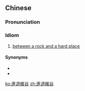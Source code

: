 {{also|进退维谷}}
==Chinese==
{{zh-forms|s=进退维谷|type=211}}

===Pronunciation===
{{zh-pron
|m=jìntuì wéi gǔ
|cat=id
}}

===Idiom===
{{zh-idiom}}

# [[between a rock and a hard place]]

====Synonyms====
* {{zh-l|不上不下}}
* {{zh-l|進退兩難}}

[[ko:進退維谷]]
[[zh:進退維谷]]